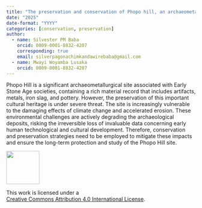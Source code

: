 ```yaml
---
title: "The preservation and conservation of Phopo hill, an archaeometallurgical site in Rumphi, Malawi"
date: "2025"
date-format: "YYYY"
categories: [conservation, preservation]
author: 
  - name: Silvester PM Baba
    orcid: 0009-0001-8832-4207
    corresponding: true
    email: silverpagonachimkandawirebaba@gmail.com
  - name: Mwayi Woyamba Lusaka
    orcid: 0009-0001-8832-4207
---
```


Phopo Hill is a significant archaeometallurgical site associated with Early Stone Age societies, containing a rich material record that includes artifacts, metals, iron slag, and pottery. However, the preservation of this important cultural heritage is under severe threat. The site is increasingly vulnerable to the damaging effects of climate change and accelerated erosion. These environmental challenges are actively degrading the archaeological deposits, risking the irreversible loss of invaluable data concerning early human technological and cultural development. Therefore,  conservation and preservation strategies need to be employed to mitigate these impacts and ensure the long-term protection and study of the Phopo Hill site.

::: {layout="[ 20 , 85 ]"}

::: {#column-image}
[![](https://i.creativecommons.org/l/by/4.0/88x31.png){width=88}](http://creativecommons.org/licenses/by/4.0/)
:::

::: {#column-text}
This work is licensed under a<br>[Creative Commons Attribution 4.0 International License](https://creativecommons.org/licenses/by/4.0/).
:::

:::
